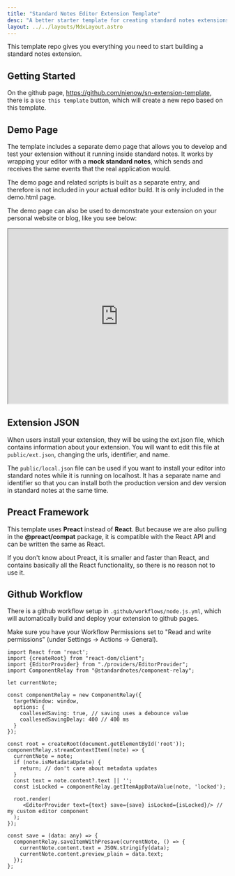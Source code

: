 ```yaml
---
title: "Standard Notes Editor Extension Template"
desc: "A better starter template for creating standard notes extensions"
layout: ../../layouts/MdxLayout.astro
---
```


This template repo gives you everything you need to start building a standard notes extension.

## Getting Started

On the github page, https://github.com/nienow/sn-extension-template, there is a `Use this template` button, which will create a new repo based on this template.

## Demo Page

The template includes a separate demo page that allows you to develop and test your extension without it running inside standard notes.
It works by wrapping your editor with a **mock standard notes**, which sends and receives the same events that the real application would.

The demo page and related scripts is built as a separate entry, and therefore is not included in your actual editor
build. It is only included in the demo.html page.

The demo page can also be used to demonstrate your extension on your personal website or blog, like you see below:


<iframe src="https://nienow.github.io/sn-extension-template/demo.html" width="100%" height="400"></iframe>

## Extension JSON

When users install your extension, they will be using the ext.json file, which contains information about your extension.
You will want to edit this file at `public/ext.json`, changing the urls, identifier, and name.

The `public/local.json` file can be used if you want to install your editor into standard notes while it is running on localhost.
It has a separate name and identifier so that you can install both the production version and dev version in standard notes at the same time.

## Preact Framework

This template uses **Preact** instead of **React**. But because we are also pulling in the
**@preact/compat** package, it is compatible with the React API and can be written the same as React.

If you don't know about Preact, it is smaller and faster than React, and contains basically all the React
functionality, so there is no reason not to use it.

## Github Workflow

There is a github workflow setup in `.github/workflows/node.js.yml`, which will automatically build and deploy your
extension to github pages.

Make sure you have your Workflow Permissions set to "Read and write permissions" (under Settings -> Actions -> General).



```typescript:index.tsx
import React from 'react';
import {createRoot} from "react-dom/client";
import {EditorProvider} from "./providers/EditorProvider";
import ComponentRelay from "@standardnotes/component-relay";

let currentNote;

const componentRelay = new ComponentRelay({
  targetWindow: window,
  options: {
    coallesedSaving: true, // saving uses a debounce value
    coallesedSavingDelay: 400 // 400 ms
  }
});

const root = createRoot(document.getElementById('root'));
componentRelay.streamContextItem((note) => {
  currentNote = note;
  if (note.isMetadataUpdate) {
    return; // don't care about metadata updates
  }
  const text = note.content?.text || '';
  const isLocked = componentRelay.getItemAppDataValue(note, 'locked');

  root.render(
     <EditorProvider text={text} save={save} isLocked={isLocked}/> // my custom editor component
  );
});

const save = (data: any) => {
  componentRelay.saveItemWithPresave(currentNote, () => {
    currentNote.content.text = JSON.stringify(data);
    currentNote.content.preview_plain = data.text;
  });
};
```
